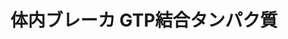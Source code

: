 ﻿---
title: "体内ブレーカ GTP結合タンパク質"
category: "生命理工学院"
vol: "35"
interviewee: "上代・伊東 "
url: ""
tags: []
pdf: "35-7.pdf"
facephoto: ""
career: ""
preface: "ＧＴＰ結合タンパク質は体内のブレーカの働きをしている。その仕組みやＧＴＰの働きについて紹介している。"
---
